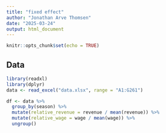```yaml
---
title: "fixed effect"
author: "Jonathan Arve Thomsen"
date: "2025-03-24"
output: html_document
---
```


```r
knitr::opts_chunk$set(echo = TRUE)
```

## Data
```r
library(readxl)
library(dplyr)
data <- read_excel("data.xlsx", range = "A1:G261")

df <- data %>%
  group_by(season) %>%
  mutate(relative_revenue = revenue / mean(revenue)) %>%
  mutate(relative_wage = wage / mean(wage)) %>%
  ungroup()

```

